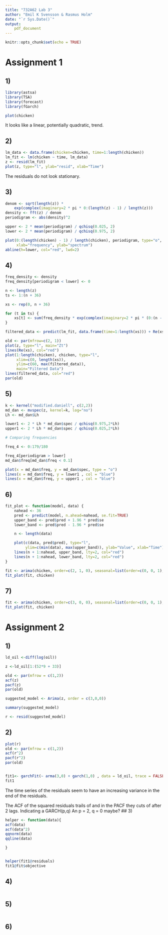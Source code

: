 ```yaml
---
title: "732A62 Lab 3"
author: "Emil K Svensson & Rasmus Holm"
date: "`r Sys.Date()`"
output:
    pdf_document
---
```


```r
knitr::opts_chunk$set(echo = TRUE)
```

# Assignment 1

## 1)

```r
library(astsa)
library(TSA)
library(forecast)
library(fGarch)

plot(chicken)
```

It looks like a linear, potentially quadratic, trend.

## 2)

```r
lm_data <- data.frame(chicken=chicken, time=1:length(chicken))
lm_fit <- lm(chicken ~ time, lm_data)
z <- resid(lm_fit)
plot(z, type="l", ylab="resid", xlab="Time")
```

The residuals do not look stationary.

## 3)

```r
denom <- sqrt(length(z)) *
    exp(complex(imaginary=2 * pi * 0:(length(z) - 1) / length(z)))
density <- fft(z) / denom
periodigram <- abs(density)^2

upper <- 2 * mean(periodigram) / qchisq(0.025, 2)
lower <- 2 * mean(periodigram) / qchisq(0.975, 2)

plot(0:(length(chicken) - 1) / length(chicken), periodigram, type="o",
     xlab="frequency", ylab="spectrum")
abline(h=lower, col="red", lwd=2)
```

## 4)

```r
freq_density <- density
freq_density[periodigram < lower] <- 0

n <- length(z)
ts <- 1:(n + 36)

xs <- rep(0, n + 36)

for (t in ts) {
    xs[t] <- sum(freq_density * exp(complex(imaginary=2 * pi * (0:(n - 1)) / n * t))) / sqrt(n)
}

filtered_data <- predict(lm_fit, data.frame(time=1:length(xs))) + Re(xs)
```

```r
old <- par(mfrow=c(2, 1))
plot(z, type="l", main="Zt")
lines(Re(xs), col="red")
plot(1:length(chicken), chicken, type="l",
     xlim=c(0, length(xs)),
     ylim=c(60, max(filtered_data)),
     main="Filtered Data")
lines(filtered_data, col="red")
par(old)
```

## 5)

```r
k <- kernel("modified.daniell", c(2,2))
md_dan <- mvspec(z, kernel=k, log="no")
Lh <- md_dan$Lh

lower1 <- 2 * Lh * md_dan$spec / qchisq(0.975,2*Lh)
upper1 <- 2 * Lh * md_dan$spec / qchisq(0.025,2*Lh)

# Comparing frequencies

freq_4 <- 0:179/180

freq_4[periodigram > lower]
md_dan$freq[md_dan$freq < 0.1]
```

```r
plot(x = md_dan$freq, y = md_dan$spec, type = "o")
lines(x = md_dan$freq, y = lower1 , col = "blue")
lines(x = md_dan$freq, y = upper1 , col = "blue")
```

## 6)

```r
fit_plot <- function(model, data) {
    nahead <- 36
    pred <- predict(model, n.ahead=nahead, se.fit=TRUE)
    upper_band <- pred$pred + 1.96 * pred$se
    lower_band <- pred$pred - 1.96 * pred$se

    n <- length(data)

    plot(c(data, pred$pred), type="l",
         ylim=c(min(data), max(upper_band)), ylab="Value", xlab="Time")
    lines(n + 1:nahead, upper_band, lty=2, col="red")
    lines(n + 1:nahead, lower_band, lty=2, col="red")
}
```

```r
fit <- arima(chicken, order=c(2, 1, 0), seasonal=list(order=c(0, 0, 1), period=12))
fit_plot(fit, chicken)
```

## 7)

```r
fit <- arima(chicken, order=c(3, 0, 0), seasonal=list(order=c(0, 0, 1), period=12))
fit_plot(fit, chicken)
```

\newpage

# Assignment 2

## 1)

```r

ld_oil <-diff(log(oil))

z <-ld_oil[1:(52*9 + 33)]

old <- par(mfrow = c(1,2))
acf(z)
pacf(z)
par(old)

suggested_model <- Arima(z, order = c(3,0,0))

summary(suggested_model)

r <- resid(suggested_model)
```

## 2)

```r
plot(r)
old <- par(mfrow = c(1,2))
acf(r^2)
pacf(r^2)
par(old)


fit1<- garchFit(~ arma(3,0) + garch(1,0) , data = ld_oil, trace = FALSE)
fit1
```
The time series of the residuals seem to have an increasing variance in the end of the residuals.

The ACF of the squared residuals trails of and in the PACF they cuts of after 2 lags. Indicating a GARCH(p,q)
 An p = 2, q = 0 maybe?
## 3)

```r


helper <- function(data){
acf(data)
acf(data^2)
qqnorm(data)
qqline(data)

}


helper(fit1@residuals)
fit1@fit$objective

```

## 4)

```r

```

## 5)

```r

```

## 6)

```r

```
